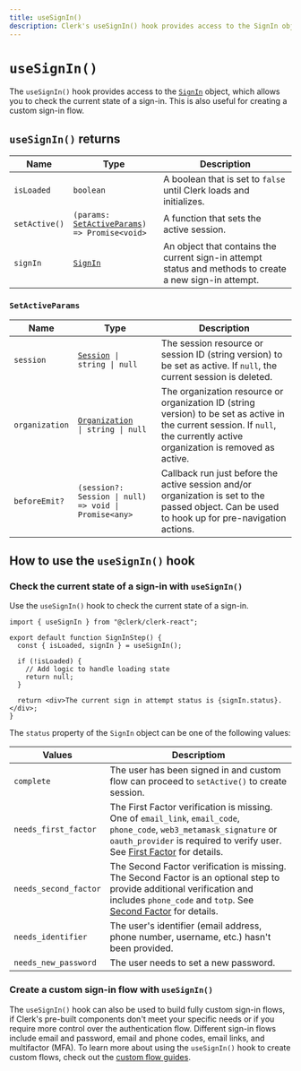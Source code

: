 ```yaml
---
title: useSignIn()
description: Clerk's useSignIn() hook provides access to the SignIn object, which allows you to check the current state of a sign-in.
---
```


# `useSignIn()`

The `useSignIn()` hook provides access to the [`SignIn`](/docs/references/javascript/sign-in/sign-in) object, which allows you to check the current state of a sign-in. This is also useful for creating a custom sign-in flow.

## `useSignIn()` returns

| Name | Type | Description |
| - | - | - |
| `isLoaded` | `boolean` | A boolean that is set to `false` until Clerk loads and initializes. |
| `setActive()` | <code>(params: [SetActiveParams](#set-active-params)) => Promise\<void></code> | A function that sets the active session. |
| `signIn` | [`SignIn`](/docs/references/javascript/sign-in/sign-in) | An object that contains the current sign-in attempt status and methods to create a new sign-in attempt. |

### `SetActiveParams`

| Name | Type | Description |
| - | - | - |
| `session` | <code>[Session](/docs/references/javascript/session) \| string \| null</code> | The session resource or session ID (string version) to be set as active. If `null`, the current session is deleted. |
| `organization` | <code>[Organization](/docs/references/javascript/organization/organization) \| string \| null</code> | The organization resource or organization ID (string version) to be set as active in the current session. If `null`, the currently active organization is removed as active. |
| `beforeEmit?` | `(session?: Session \| null) => void \| Promise<any>` | Callback run just before the active session and/or organization is set to the passed object. Can be used to hook up for pre-navigation actions. |

## How to use the `useSignIn()` hook

### Check the current state of a sign-in with `useSignIn()`

Use the `useSignIn()` hook to check the current state of a sign-in.

```tsx filename="pages/sign-in-step.tsx"
import { useSignIn } from "@clerk/clerk-react";

export default function SignInStep() {
  const { isLoaded, signIn } = useSignIn();

  if (!isLoaded) {
    // Add logic to handle loading state
    return null;
  }

  return <div>The current sign in attempt status is {signIn.status}.</div>;
}
```

The `status` property of the `SignIn` object can be one of the following values:

| Values | Descriptiom |
| - | - |
| `complete` | The user has been signed in and custom flow can proceed to `setActive()` to create session. |
| `needs_first_factor` | The First Factor verification is missing. One of `email_link`, `email_code`, `phone_code`, `web3_metamask_signature` or `oauth_provider` is required to verify user. See [First Factor](/docs/references/javascript/sign-in/first-factor) for details. |
| `needs_second_factor` | The Second Factor verification is missing. The Second Factor is an optional step to provide additional verification and includes `phone_code` and `totp`. See [Second Factor](/docs/references/javascript/sign-in/second-factor) for details. |
| `needs_identifier` | The user's identifier (email address, phone number, username, etc.) hasn't been provided. |
| `needs_new_password` | The user needs to set a new password. |

### Create a custom sign-in flow with `useSignIn()`

The `useSignIn()` hook can also be used to build fully custom sign-in flows, if Clerk's pre-built components don't meet your specific needs or if you require more control over the authentication flow. Different sign-in flows include email and password, email and phone codes, email links, and multifactor (MFA). To learn more about using the `useSignIn()` hook to create custom flows, check out the [custom flow guides](https://clerk.com/docs/custom-flows/overview).
